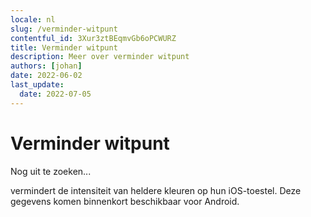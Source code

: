 ```yaml
---
locale: nl
slug: /verminder-witpunt
contentful_id: 3Xur3ztBEqmvGb6oPCWURZ
title: Verminder witpunt
description: Meer over verminder witpunt
authors: [johan]
date: 2022-06-02
last_update:
  date: 2022-07-05
---
```


# Verminder witpunt

Nog uit te zoeken...

<TwoColumnBlock>
  <LeftColumn>
    <ColumnRow>
      <PercentageBlock
        metrics={[
          { title: 'iOS - darker system colors metric', key: 'ios-accessibility_is_darker_system_colors_enabled-true', isPercentage: true }
        ]}
        label="Meer over verminderd witpunt"
        url="/nl/stats/verminder-witpunt">
        vermindert de intensiteit van heldere kleuren op hun iOS-toestel.
      </PercentageBlock>
    </ColumnRow>
  </LeftColumn>
  <RightColumn>
    <ColumnRow>
      <TextBlock showBackgroundColor={true}>
        Deze gegevens komen binnenkort beschikbaar voor Android.
      </TextBlock>
    </ColumnRow>
  </RightColumn>
</TwoColumnBlock>
